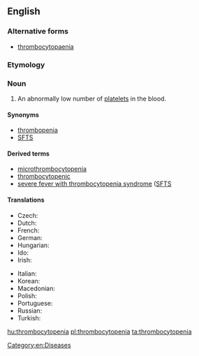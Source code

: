 ==English==
{{wikipedia}}

===Alternative forms===
* [[thrombocytopaenia]]

===Etymology===
{{prefix|thromb|alt1=thrombo-|cytopenia|lang=en}}

===Noun===
{{en-noun|~}}

# {{label|en|hematology}} An abnormally low number of [[platelet]]s in the blood.

====Synonyms====
* [[thrombopenia]]
* [[SFTS]]

====Derived terms====
* [[microthrombocytopenia]]
* [[thrombocytopenic]]
* [[severe fever with thrombocytopenia syndrome]] ([[SFTS]]

====Translations====
{{trans-top|abnormally low platelet count}}
* Czech: {{t|cs|trombocytopenie|f}}
* Dutch: {{t+|nl|trombocytopenie}}
* French: {{t|fr|thrombocytopénie}}
* German: {{t|de|Thrombozytopenie|f}}
* Hungarian: {{t|hu|trombocitopénia}}
* Ido: {{t|io|trombositopenia}}
* Irish: {{t|ga|trombaicítipéine|f}}
{{trans-mid}}
* Italian: {{t+|it|piastrinopenia}}
* Korean: {{t|ko|혈소판감소증|tr=hyeolsopan-gamsojeung}}
* Macedonian: {{t|mk|тромбоцитопенија}}
* Polish: {{t|pl|małopłytkowość}}
* Portuguese: {{t|pt|trombocitopenia}}
* Russian: {{t|ru|тромбоцитопения}}
* Turkish: {{t|tr|trombositopeni}}
{{trans-bottom}}

[[Category:en:Diseases]]

[[hu:thrombocytopenia]]
[[pl:thrombocytopenia]]
[[ta:thrombocytopenia]]